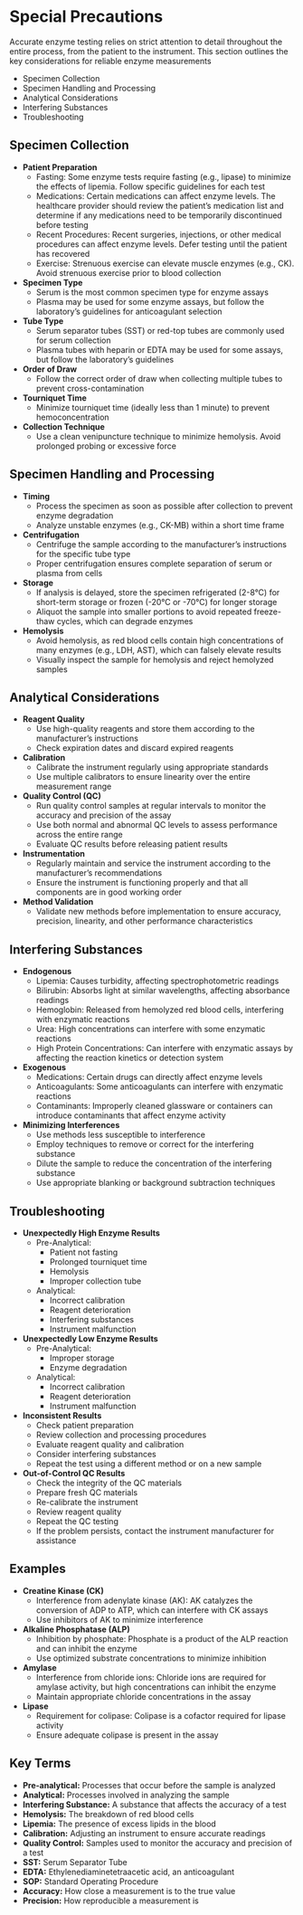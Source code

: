 # Special Precautions {-}

Accurate enzyme testing relies on strict attention to detail throughout the entire process, from the patient to the instrument. This section outlines the key considerations for reliable enzyme measurements

*   Specimen Collection
*   Specimen Handling and Processing
*   Analytical Considerations
*   Interfering Substances
*   Troubleshooting

## **Specimen Collection** {-}

*   **Patient Preparation**
    *   Fasting: Some enzyme tests require fasting (e.g., lipase) to minimize the effects of lipemia. Follow specific guidelines for each test
    *   Medications: Certain medications can affect enzyme levels. The healthcare provider should review the patient's medication list and determine if any medications need to be temporarily discontinued before testing
    *   Recent Procedures: Recent surgeries, injections, or other medical procedures can affect enzyme levels. Defer testing until the patient has recovered
    *   Exercise: Strenuous exercise can elevate muscle enzymes (e.g., CK). Avoid strenuous exercise prior to blood collection
*   **Specimen Type**
    *   Serum is the most common specimen type for enzyme assays
    *   Plasma may be used for some enzyme assays, but follow the laboratory's guidelines for anticoagulant selection
*   **Tube Type**
    *   Serum separator tubes (SST) or red-top tubes are commonly used for serum collection
    *   Plasma tubes with heparin or EDTA may be used for some assays, but follow the laboratory's guidelines
*   **Order of Draw**
    *   Follow the correct order of draw when collecting multiple tubes to prevent cross-contamination
*   **Tourniquet Time**
    *   Minimize tourniquet time (ideally less than 1 minute) to prevent hemoconcentration
*   **Collection Technique**
    *   Use a clean venipuncture technique to minimize hemolysis. Avoid prolonged probing or excessive force

## **Specimen Handling and Processing** {-}

*   **Timing**
    *   Process the specimen as soon as possible after collection to prevent enzyme degradation
    *   Analyze unstable enzymes (e.g., CK-MB) within a short time frame
*   **Centrifugation**
    *   Centrifuge the sample according to the manufacturer's instructions for the specific tube type
    *   Proper centrifugation ensures complete separation of serum or plasma from cells
*   **Storage**
    *   If analysis is delayed, store the specimen refrigerated (2-8°C) for short-term storage or frozen (-20°C or -70°C) for longer storage
    *   Aliquot the sample into smaller portions to avoid repeated freeze-thaw cycles, which can degrade enzymes
*   **Hemolysis**
    *   Avoid hemolysis, as red blood cells contain high concentrations of many enzymes (e.g., LDH, AST), which can falsely elevate results
    *   Visually inspect the sample for hemolysis and reject hemolyzed samples

## **Analytical Considerations** {-}

*   **Reagent Quality**
    *   Use high-quality reagents and store them according to the manufacturer's instructions
    *   Check expiration dates and discard expired reagents
*   **Calibration**
    *   Calibrate the instrument regularly using appropriate standards
    *   Use multiple calibrators to ensure linearity over the entire measurement range
*   **Quality Control (QC)**
    *   Run quality control samples at regular intervals to monitor the accuracy and precision of the assay
    *   Use both normal and abnormal QC levels to assess performance across the entire range
    *   Evaluate QC results before releasing patient results
*   **Instrumentation**
    *   Regularly maintain and service the instrument according to the manufacturer's recommendations
    *   Ensure the instrument is functioning properly and that all components are in good working order
*   **Method Validation**
    *   Validate new methods before implementation to ensure accuracy, precision, linearity, and other performance characteristics

## **Interfering Substances** {-}

*   **Endogenous**
    *   Lipemia: Causes turbidity, affecting spectrophotometric readings
    *   Bilirubin: Absorbs light at similar wavelengths, affecting absorbance readings
    *   Hemoglobin: Released from hemolyzed red blood cells, interfering with enzymatic reactions
    *   Urea: High concentrations can interfere with some enzymatic reactions
    *   High Protein Concentrations: Can interfere with enzymatic assays by affecting the reaction kinetics or detection system
*   **Exogenous**
    *   Medications: Certain drugs can directly affect enzyme levels
    *   Anticoagulants: Some anticoagulants can interfere with enzymatic reactions
    *   Contaminants: Improperly cleaned glassware or containers can introduce contaminants that affect enzyme activity
*   **Minimizing Interferences**
    *   Use methods less susceptible to interference
    *   Employ techniques to remove or correct for the interfering substance
    *   Dilute the sample to reduce the concentration of the interfering substance
    *   Use appropriate blanking or background subtraction techniques

## **Troubleshooting** {-}

*   **Unexpectedly High Enzyme Results**
    *   Pre-Analytical:
        *   Patient not fasting
        *   Prolonged tourniquet time
        *   Hemolysis
        *   Improper collection tube
    *   Analytical:
        *   Incorrect calibration
        *   Reagent deterioration
        *   Interfering substances
        *   Instrument malfunction
*   **Unexpectedly Low Enzyme Results**
    *   Pre-Analytical:
        *   Improper storage
        *   Enzyme degradation
    *   Analytical:
        *   Incorrect calibration
        *   Reagent deterioration
        *   Instrument malfunction
*   **Inconsistent Results**
    *   Check patient preparation
    *   Review collection and processing procedures
    *   Evaluate reagent quality and calibration
    *   Consider interfering substances
    *   Repeat the test using a different method or on a new sample
*   **Out-of-Control QC Results**
    *   Check the integrity of the QC materials
    *   Prepare fresh QC materials
    *   Re-calibrate the instrument
    *   Review reagent quality
    *   Repeat the QC testing
    *   If the problem persists, contact the instrument manufacturer for assistance

## **Examples** {-}

*   **Creatine Kinase (CK)**
    *   Interference from adenylate kinase (AK): AK catalyzes the conversion of ADP to ATP, which can interfere with CK assays
    *   Use inhibitors of AK to minimize interference
*   **Alkaline Phosphatase (ALP)**
    *   Inhibition by phosphate: Phosphate is a product of the ALP reaction and can inhibit the enzyme
    *   Use optimized substrate concentrations to minimize inhibition
*   **Amylase**
    *   Interference from chloride ions: Chloride ions are required for amylase activity, but high concentrations can inhibit the enzyme
    *   Maintain appropriate chloride concentrations in the assay
*   **Lipase**
    *   Requirement for colipase: Colipase is a cofactor required for lipase activity
    *   Ensure adequate colipase is present in the assay

## **Key Terms** {-}

*   **Pre-analytical:** Processes that occur before the sample is analyzed
*   **Analytical:** Processes involved in analyzing the sample
*   **Interfering Substance:** A substance that affects the accuracy of a test
*   **Hemolysis:** The breakdown of red blood cells
*   **Lipemia:** The presence of excess lipids in the blood
*   **Calibration:** Adjusting an instrument to ensure accurate readings
*   **Quality Control:** Samples used to monitor the accuracy and precision of a test
*   **SST:** Serum Separator Tube
*   **EDTA:** Ethylenediaminetetraacetic acid, an anticoagulant
*   **SOP:** Standard Operating Procedure
*   **Accuracy:** How close a measurement is to the true value
*   **Precision:** How reproducible a measurement is
